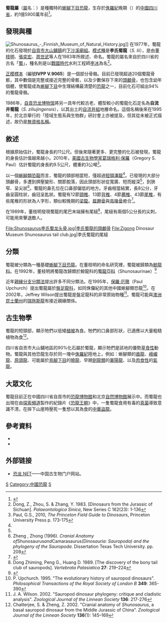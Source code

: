 {{Automatic Taxobox
| taxon = Shunosaurus
| fossil_range = [[侏羅紀|侏羅紀]]晚期, {{fossilrange|159|earliest=161|latest=157|ref=<ref name=":0" />}}
| image = [[File:Shunosaurus_life_restoration.jpg|260px]]
| image_caption = 李氏蜀龍的復原圖 
| authority = [[董枝明|Dong]], [[周世武|Zhou]] & [[張奕宏|Zhang]], 1983
| type_species = '''李氏蜀龍 ''Shunosaurus lii'''''
| type_species_authority = Dong, Zhou, and Zhang, 1983
| subdivision_ranks = 其他[[物種|物種]]
| subdivision =
* '''姜驛蜀龍 ''S. jiangyiensis'''''<br /><small>[[付麗婭|Fu]] & [[張加華|Zhang]], 2004</small> 
}}

'''蜀龍屬'''（[[屬|屬]]名：{{lang|la|''Shunosaurus''}}）是種獨特的[[蜥腳下目|蜥腳下目]][[恐龍|恐龍]]，生存於[[侏羅紀|侏羅紀]]晚期（{{link-en|牛津階|Oxfordian}}）的[[中國|中國]][[四川省|四川省]]，約1億5900萬年前<ref name=":0">{{Cite journal|title=Age of Jurassic basal sauropods in Sichuan, China: A reappraisal of basal sauropod evolution|author=|url=https://pubs.geoscienceworld.org/gsa/gsabulletin/article-abstract/130/9-10/1493/530045/age-of-jurassic-basal-sauropods-in-sichuan-china-a|last=Wang|first=J.|last2=Ye|first2=Y.|date=2018-09-01|journal=GSA Bulletin|issue=9-10|doi=10.1130/B31910.1|others=Chang S.C|year=|volume=130|page=|pages=1493–1500|language=en|issn=0016-7606|pmid=|last3=Pei|first3=R.|last4=Tian|first4=Y.M.|last5=Pei|first5=Rui|last6=Feng|first6=C.Q.|last7=Zheng|first7=D.R.|access-date=2019-04-29|archive-date=2020-09-19|archive-url=https://web.archive.org/web/20200919095223/https://pubs.geoscienceworld.org/gsa/gsabulletin/article-abstract/130/9-10/1493/530045/Age-of-Jurassic-basal-sauropods-in-Sichuan-China-A|dead-url=no}}</ref>。

== 發現與種 ==
[[File:Shunosaurus_-_Finnish_Museum_of_Natural_History.jpg|thumb]]]]
在1977年，蜀龍的化石發現於[[自貢市|自貢市]][[大山鋪鎮|大山鋪鎮]]的[[下沙溪廟組|下沙溪廟組]]。[[模式種|模式種]]是'''李氏蜀龍'''（''S. lii''），是由[[董枝明|董枝明]]、[[張奕宏|張奕宏]]、[[周世武|周世武]]等人在1983年所敘述、命名。蜀龍的屬名來自於四川省的古名「[[蜀|蜀]]」，種名則是以[[戰國時代|戰國時代]]水利工程師[[李冰|李冰]]為名<ref>Dong, Z., Zhou, S. & Zhang, Y. 1983. [Dinosaurs from the Jurassic of Sichuan]. ''Palaeontologica Sinica'', New Series C 162(23): 1-136</ref>。

[[正模標本|正模標本]]（編號'''IVPP V.9065'''）是一個部分骨骼。目前已發現超過20個蜀龍骨骸，其中數個是完整或接近完整的骨骸，以及少數保存下來的[[頭顱骨|頭顱骨]]，也包含幼年個體，使蜀龍成為[[蜥腳下目|蜥腳下目]]中生理結構最清楚的[[恐龍|恐龍]]之一，目前化石可組出94%的蜀龍骨骼。

1986年，[[自貢恐龙博物馆|自貢恐龙博物馆]]將另一具年代較古老、體型較小的蜀龍化石定名為'''自流井蜀龍'''（''S. ziliujingensis''），以其出土的[[自流井組|自流井組]]地層命名。這個名稱後來在1995年，於北京舉行的「陸域生態系與生物群」研討會上亦被提及，但其從未被正式描述，故仍是[[無資格名稱|無資格名稱]]。

==敘述==
根據原始估計，蜀龍身長約11公尺。但後來隨著更多、更完整的化石被發現，蜀龍的身長估計值越來越小。2010年，[[美國|美國]][[古生物學家|古生物學家]][[葛瑞格利·保羅|葛瑞格利·保羅]]（Gregory S. Paul）估計蜀龍的身長約9.5公尺，體重約3公噸<ref name = Paul2010>Paul, G.S., 2010, ''The Princeton Field Guide to Dinosaurs'', Princeton University Press p. 173-175</ref>。

以一個[[蜥腳類|蜥腳類]][[恐龍|恐龍]]而言，蜀龍的頸部相當短，僅超過[[短頸潘龍|短頸潘龍]]<ref name = Paul2010/>。已發現的大部分頭顱骨，多遭到擠壓變形、關節脫落，因此頭部形狀從寬廣、短而縱深<ref name = Paul2010/>，到狹窄、呈尖狀<ref>Zheng , Zhong (1996). ''Cranial Anatomy of ''Shunosaurus'' and ''Camarasaurus'' (Dinosauria: Sauropoda) and the phylogeny of the Sauropoda''. Dissertation Texas Tech University. pp. 208</ref>。蜀龍的鼻孔位在口鼻部偏低的地方。牙齒相當結實，長8公分，牙齒呈圓柱狀，齒冠呈匙狀。蜀龍有12節[[頸椎|頸椎]]、13節[[背椎|背椎]]、4節[[薦椎|薦椎]]、43節[[尾椎|尾椎]]，有些尾椎的形狀為人字形，類似較晚期的[[梁龍|梁龍]]。[[肩胛骨|肩胛骨]]與[[鳥喙骨|鳥喙骨]]癒合<ref>{{cite book|author=David Lambert, Darren Naish, Elizabeth Wyse|year=2002|title=Encyclopedia of Dinosaurs and Prehistoric Life|publisher= Dorling Kindersley Publishers Ltd}}</ref>。

在1989年，董枝明發現蜀龍的尾巴末端擁有尾槌<ref>Dong Zhiming, Peng G., Huang D. 1989. [The discovery of the bony tail club of sauropods]. ''Vertebrata Palasiatica'' '''27''': 219–224</ref>，尾槌有兩個5公分長的尖刺，可能用來擊退敵人。
<gallery mode="packed" heights="160px">
File:Shunosaurus李氏蜀龙头骨.jpg|李氏蜀龍的頭顱骨
File:Zigong Dinosaur Museum Shunosaurus tail club.jpg|李氏蜀龍的尾槌
</gallery>

== 分類 ==
蜀龍被分類為一種基礎[[蜥腳下目|蜥腳下目]][[恐龍|恐龍]]。在董枝明的命名研究裡，蜀龍被歸類為[[鯨龍科|鯨龍科]]。在1992年，董枝明將蜀龍改歸類於鯨龍科的[[蜀龍亞科|蜀龍亞科]]（Shunosaurinae）<ref>{{cite book|author=Dong Zhiming|year=1992|title=Dinosaurian Faunas of China|publisher=China Ocean Press, Beijing|isbn=3-540-52084-8}}</ref> 

近年[[親緣分支分類法|親緣分支分類法]]提出許多不同分類法。在1995年，[[保羅·厄徹|保羅·厄徹]]（Paul Upchurch）提出蜀龍屬於[[盤足龍科|盤足龍科]]，如同侏儸紀的其他中國蜥腳類恐龍<ref>P. Upchurch. 1995. "The evolutionary history of sauropod dinosaurs". ''Philosophical Transactions of the Royal Society of London B'' '''349''': 365-390</ref>。在2002年，Jeffrey Wilson提出蜀龍是盤足龍科的非常原始物種<ref>J. A. Wilson. 2002. "Sauropod dinosaur phylogeny: critique and cladistic analysis". ''Zoological Journal of the Linnean Society'' '''136''': 217-276</ref>。蜀龍可能與[[澳洲|澳洲]][[昆士蘭州|昆士蘭州]]的[[瑞拖斯龍|瑞拖斯龍]]有接近親緣關係。

== 古生物學 ==
蜀龍的短頸部，顯示牠們以低矮[[植被|植被]]為食。牠們的口鼻部形狀，已適應以大量粗糙植物為食<ref>Chatterjee, S. & Zheng, Z. 2002. "Cranial anatomy of ''Shunosaurus'', a basal sauropod dinosaur from the Middle Jurassic of China". ''Zoological Journal of the Linnean Society'' '''136'''(1): 145–169</ref>。

四川省自贡市大山鋪地區的90%化石屬於蜀龍，顯示牠們是該地的優勢[[草食性|草食性]]動物。蜀龍與其他恐龍生存於同一塊中[[侏羅紀|侏羅紀]]陸地上，例如：蜥腳類的[[酋龍|酋龍]]、[[峨嵋龍|峨嵋龍]]、[[原頜龍|原頜龍]]、可能屬於[[鳥腳下目|鳥腳下目]]的[[曉龍|曉龍]]、早期[[劍龍類|劍龍類]]的[[華陽龍|華陽龍]]、以及[[肉食性|肉食性]]的[[氣龍|氣龍]]。

== 大眾文化 ==
蜀龍目前正在中國四川省自貢市的[[自貢恐龍博物館|恐龍博物館]]和北京[[北京自然博物館|自然博物館]]展示中。而蜀龍也出現在由[[探索頻道|探索頻道]]製作的紀錄片《[[恐龍王朝|恐龍王朝]]》中，一隻蜀龍食用有毒的[[真菌|真菌]]導致意識不清，在摔下山崖時壓死一隻想以其為食的[[中華盜龍|中華盜龍]]。

== 參考資料 ==
<div class="references-small">
<references/>
* {{cite book|author=[[董枝明|董枝明]]|year=1988|title=Dinosaurs from China|publisher=China Ocean Press, Beijing & British Museum (Natural History)|id=ISBN 978-0-565-01073-7}}
*  {{cite book|author=David Burnie|year=2002|title=The Kingfisher Illustrated Dinosaur Encyclopedia|publisher= Kingfisher Publications Plc}}
</div>

== 外部链接 ==
*[https://web.archive.org/web/20170527222928/http://dinosaur.net.cn/ 恐龙.NET]——中国古生物门户网站。
{{Sauropodomorpha|B.}}
{{Taxonbar}}

[[Category:侏羅紀恐龍|S]]
[[Category:中國恐龍|Category:中國恐龍]]
[[Category:真蜥腳類|S]]